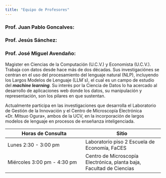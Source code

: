 ```yaml
---
title: "Equipo de Profesores"
---
```


### Prof. Juan Pablo Goncalves:

### Prof. Jesús Sánchez:

### Prof. José Miguel Avendaño:

Magister en Ciencias de la Computación (U.C.V.) y Economista (U.C.V.). Trabaja con datos desde hace más de dos décadas. Sus investigaciónes se centran en el uso del procesamiento del lenguaje natural (NLP), incluyendo los Largos Modelos de Lenguaje (LLM´s), el cual es un campo de estudio del ***machine learning***. Su interés por la Ciencia de Datos lo ha acercado al desarrollo de aplicaciones web donde los datos, su manipulación y representación, son los pilares en que sustentan.

Actualmente participa en las investigaciones que desarrolla el Laboratorio de Gestión de la Innovación y el Centro de Microscopía Electrónica «Dr. Mitsuo Ogura», ambos de la UCV, en la incorporación de largos modelos de lenguaje en procesos de enseñanza inteligenciada.

| Horas de Consulta | Sitio |
|------------------------------------|------------------------------------|
| Lunes 2:30 - 3:00 pm | Laboratorio piso 2 Escuela de Economía, FaCES |
| Miércoles 3:00 pm - 4:30 pm | Centro de Microscopía Electrónica, planta baja, Facultad de Ciencias |
